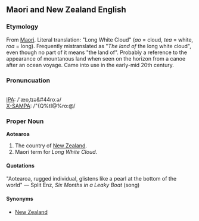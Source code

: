 {{wikipedia}}
==Maori and New Zealand English==

===Etymology===
From [[Maori]]. Literal translation: "Long White Cloud" (''ao'' = cloud, ''tea'' = white, ''roa'' = long). Frequently mistranslated as "''The land of'' the long white cloud", even though no part of it means "the land of". Probably a reference to the appearance of mountanous land when seen on the horizon from a canoe after an ocean voyage. Came into use in the early-mid 20th century.

===Pronuncuation===
{{audio|en-nz-aotearoa.ogg|Aotearoa}}<br>
[[w:International Phonetic Alphabet|IPA]]: /&#39;&aelig;&#594;&#44;&#116;&#618;&#601;&#44&#114;&#111;&#720;&#601;/<br>
[[w:X-SAMPA|X-SAMPA]]: /"{Q%tI@%ro:@/<br>

===Proper Noun===
'''Aotearoa'''
#The country of [[New Zealand]].
#Maori term for ''Long White Cloud''.

====Quotations====
"Aotearoa, rugged individual, glistens like a pearl at the bottom of the world" &mdash; Split Enz, ''Six Months in a Leaky Boat'' (song)

====Synonyms====
*[[New Zealand]]